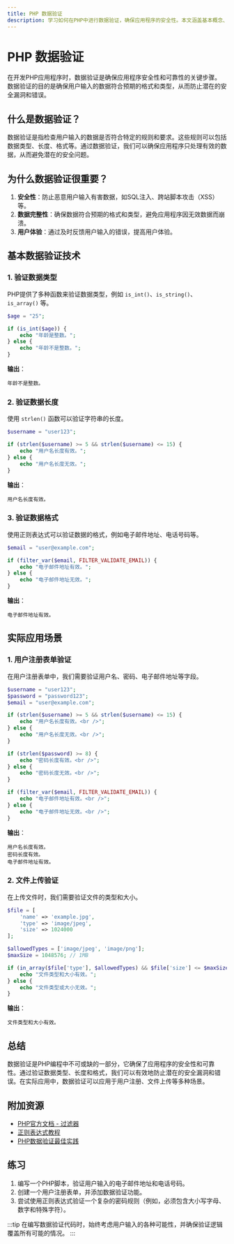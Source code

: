 ```yaml
---
title: PHP 数据验证
description: 学习如何在PHP中进行数据验证，确保应用程序的安全性。本文涵盖基本概念、代码示例和实际应用场景，适合初学者。
---
```


# PHP 数据验证

在开发PHP应用程序时，数据验证是确保应用程序安全性和可靠性的关键步骤。数据验证的目的是确保用户输入的数据符合预期的格式和类型，从而防止潜在的安全漏洞和错误。

## 什么是数据验证？

数据验证是指检查用户输入的数据是否符合特定的规则和要求。这些规则可以包括数据类型、长度、格式等。通过数据验证，我们可以确保应用程序只处理有效的数据，从而避免潜在的安全问题。

## 为什么数据验证很重要？

1. **安全性**：防止恶意用户输入有害数据，如SQL注入、跨站脚本攻击（XSS）等。
2. **数据完整性**：确保数据符合预期的格式和类型，避免应用程序因无效数据而崩溃。
3. **用户体验**：通过及时反馈用户输入的错误，提高用户体验。

## 基本数据验证技术

### 1. 验证数据类型

PHP提供了多种函数来验证数据类型，例如 `is_int()`、`is_string()`、`is_array()` 等。

```php
$age = "25";

if (is_int($age)) {
    echo "年龄是整数。";
} else {
    echo "年龄不是整数。";
}
```

**输出**：
```
年龄不是整数。
```

### 2. 验证数据长度

使用 `strlen()` 函数可以验证字符串的长度。

```php
$username = "user123";

if (strlen($username) >= 5 && strlen($username) <= 15) {
    echo "用户名长度有效。";
} else {
    echo "用户名长度无效。";
}
```

**输出**：
```
用户名长度有效。
```

### 3. 验证数据格式

使用正则表达式可以验证数据的格式，例如电子邮件地址、电话号码等。

```php
$email = "user@example.com";

if (filter_var($email, FILTER_VALIDATE_EMAIL)) {
    echo "电子邮件地址有效。";
} else {
    echo "电子邮件地址无效。";
}
```

**输出**：
```
电子邮件地址有效。
```

## 实际应用场景

### 1. 用户注册表单验证

在用户注册表单中，我们需要验证用户名、密码、电子邮件地址等字段。

```php
$username = "user123";
$password = "password123";
$email = "user@example.com";

if (strlen($username) >= 5 && strlen($username) <= 15) {
    echo "用户名长度有效。<br />";
} else {
    echo "用户名长度无效。<br />";
}

if (strlen($password) >= 8) {
    echo "密码长度有效。<br />";
} else {
    echo "密码长度无效。<br />";
}

if (filter_var($email, FILTER_VALIDATE_EMAIL)) {
    echo "电子邮件地址有效。<br />";
} else {
    echo "电子邮件地址无效。<br />";
}
```

**输出**：
```
用户名长度有效。
密码长度有效。
电子邮件地址有效。
```

### 2. 文件上传验证

在上传文件时，我们需要验证文件的类型和大小。

```php
$file = [
    'name' => 'example.jpg',
    'type' => 'image/jpeg',
    'size' => 1024000
];

$allowedTypes = ['image/jpeg', 'image/png'];
$maxSize = 1048576; // 1MB

if (in_array($file['type'], $allowedTypes) && $file['size'] <= $maxSize) {
    echo "文件类型和大小有效。";
} else {
    echo "文件类型或大小无效。";
}
```

**输出**：
```
文件类型和大小有效。
```

## 总结

数据验证是PHP编程中不可或缺的一部分，它确保了应用程序的安全性和可靠性。通过验证数据类型、长度和格式，我们可以有效地防止潜在的安全漏洞和错误。在实际应用中，数据验证可以应用于用户注册、文件上传等多种场景。

## 附加资源

- [PHP官方文档 - 过滤器](https://www.php.net/manual/en/book.filter.php)
- [正则表达式教程](https://www.regular-expressions.info/)
- [PHP数据验证最佳实践](https://www.php.net/manual/en/security.database.sql-injection.php)

## 练习

1. 编写一个PHP脚本，验证用户输入的电子邮件地址和电话号码。
2. 创建一个用户注册表单，并添加数据验证功能。
3. 尝试使用正则表达式验证一个复杂的密码规则（例如，必须包含大小写字母、数字和特殊字符）。

:::tip
在编写数据验证代码时，始终考虑用户输入的各种可能性，并确保验证逻辑覆盖所有可能的情况。
:::
